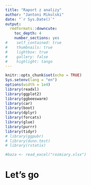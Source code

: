 ```yaml
---
title: "Raport z analizy"
author: "Jantoni Mikulski"
date: "`r Sys.Date()`"
output: 
  rmdformats::downcute:
    toc_depth: 4
    number_sections: yes
#    self_contained: true
#    thumbnails: true
#    lightbox: true
#    gallery: false
#    highlight: tango
---
```


```r
knitr::opts_chunk$set(echo = TRUE)
Sys.setenv(lang = "en")
options(width = 1e4)
library(readxl)
library(ggplot2)
library(ggbeeswarm)
library(car)
library(boot)
library(dplyr)
library(forcats)
library(glue)
library(purrr)
library(tidyr)
# library(ggpubr)
# library(dunn.test)
# library(rstatix)

#baza <- read_excel("rozmiary.xlsx")
```

# Let's go

```r

```

